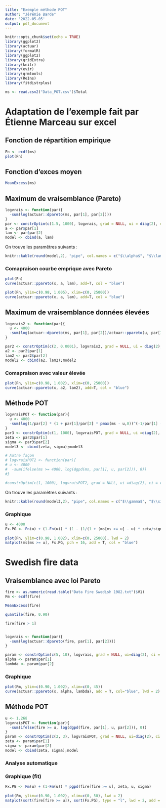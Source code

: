 ```yaml
---
title: "Exemple méthode POT"
author: "Jérémie Barde"
date: '2022-05-05'
output: pdf_document
---
```

```r
knitr::opts_chunk$set(echo = TRUE)
library(ggplot2)
library(actuar)
library(formatR)
library(ggplot2)
library(gridExtra)
library(knitr)
library(evir)
library(qrmtools)
library(ReIns)
library(fitdistrplus)
```


```r
ms <- read.csv2("Data_POT.csv")$Total
```

# Adaptation de l'exemple fait par Étienne Marceau sur excel

## Fonction de répartition empirique

```r
Fn <- ecdf(ms)
plot(Fn)
```

## Fonction d'exces moyen
```r
MeanExcess(ms)
```

## Maximum de vraisemblance (Pareto)
```r
logvrais <- function(par){
  -sum(log(actuar::dpareto(ms, par[1], par[2])))
}
par <- constrOptim(c(1.5, 1000), logvrais, grad = NULL, ui = diag(2), ci = c(0, 0))
a <- par$par[1]
lam <- par$par[2]
model <- cbind(a, lam)
```
On trouve les paramêtres suivants :
```r
knitr::kable(round(model,2), "pipe", col.names = c("$\\alpha$", "$\\lambda$"), escape = T)
```

### Comapraison courbe emprique avec Pareto
```r
plot(Fn)
curve(actuar::ppareto(x, a, lam), add=T, col = "blue")

plot(Fn, ylim=c(0.98, 1.005), xlim=c(0, 25000))
curve(actuar::ppareto(x, a, lam), add=T, col = "blue")
```

## Maximum de vraisemblance données élevées
```r
logvrais2 <- function(par){
  u <- 4000
  -sum(log(actuar::dpareto(ms, par[1], par[2])/actuar::ppareto(u, par[1], par[2], low=F)) * I(ms >= u))
}

par2 <- constrOptim(c(2, 0.0001), logvrais2, grad = NULL, ui = diag(2), ci = c(0, 0))
a2 <- par2$par[1]
lam2 <- par2$par[2]
model2 <- cbind(a2, lam2);model2
```

### Comapraison avec valeur élevée
```r
plot(Fn, ylim=c(0.98, 1.002), xlim=c(0, 25000))
curve(actuar::ppareto(x, a2, lam2), add=T, col = "blue")
```


## Méthode POT
```r
logvraisPOT <- function(par){
  u <- 4000
  -sum(log(1/par[2] * (1 + par[1]/par[2] * pmax(ms - u,0))^(-1/par[1] - 1)) * I(ms >= u))
}
par3 <- constrOptim(c(1, 1000), logvraisPOT, grad = NULL, ui =diag(2), ci = c(0, 0))
zeta <- par3$par[1]
sigma <- par3$par[2]
model3 <- cbind(zeta, sigma);model3

# Autre façon
# logvraisPOT2 <- function(par){
# u <- 4000
#  -sum(ifelse(ms >= 4000, log(dgpd(ms, par[1], u, par[2])), 0))
#}

#constrOptim(c(1, 1000), logvraisPOT2, grad = NULL, ui =diag(2), ci = c(0, 0))
```

On trouve les paramêtres suivants :
```r
knitr::kable(round(model3,2), "pipe", col.names = c("$\\gamma$", "$\\sigma$"), escape = T)
```

### Graphique
```r
u <- 4000
Fx.PG <- Fn(u) + (1-Fn(u)) * (1 - (1/(1 + (ms[ms >= u] - u) * zeta/sigma))^(1/zeta))
               
plot(Fn, ylim=c(0.98, 1.002), xlim=c(0, 25000), lwd = 2)
matplot(ms[ms >= u], Fx.PG, pch = 16, add = T, col = "blue")

```


# Swedish fire data

## Vraisemblance avec loi Pareto
```r

fire <- as.numeric(read.table("Data Fire Swedish 1982.txt")$V1)
Fm <- ecdf(fire)

MeanExcess(fire)

quantile(fire, 0.90)

fire[fire > 1]


logvrais <- function(par){
  -sum(log(actuar::dpareto(fire, par[1], par[2])))
}

param <- constrOptim(c(5, 10), logvrais, grad = NULL, ui=diag(2), ci = c(0, 0))  
alpha <- param$par[1]
lambda <- param$par[2]

```


### Graphique
```r
plot(Fm, ylim=c(0.90, 1.002), xlim=c(0, 45))
curve(actuar::ppareto(x, alpha, lambda), add = T, col="blue", lwd = 2)
```


## Méthode POT
```r

u <- 1.268
logvraisPOT <- function(par){
  -sum(ifelse(fire >= u, log(dgpd(fire, par[1], u, par[2])), 0))
}
param <- constrOptim(c(2, 3), logvraisPOT, grad = NULL, ui=diag(2), ci = c(0, 0))
zeta <- param$par[1]
sigma <- param$par[2]
model <- cbind(zeta, sigma);model
```
### Analyse automatique



### Graphique (fit)

```r

Fx.PG <- Fm(u) + (1-Fm(u)) * pgpd(fire[fire >= u], zeta, u, sigma)
               
plot(Fm, ylim=c(0.90, 1.002), xlim=c(0, 50), lwd = 2)
matplot(sort(fire[fire >= u]), sort(Fx.PG), type = "l", lwd = 2, add = T, col = "blue")
```


















